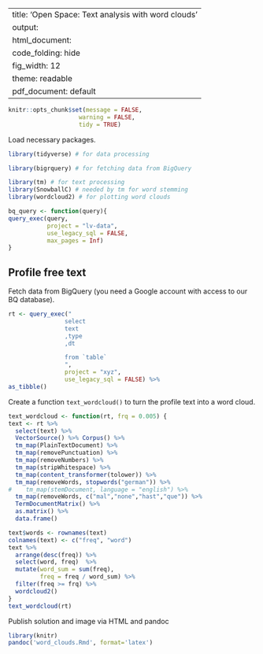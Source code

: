 
---
title: 'Open Space: Text analysis with word clouds'
output:
html_document:
  code_folding: hide
  fig_width: 12
  theme: readable
pdf_document: default
---

```r
knitr::opts_chunk$set(message = FALSE,
                    warning = FALSE,
                    tidy = TRUE)
```

Load necessary packages.
```r
library(tidyverse) # for data processing

library(bigrquery) # for fetching data from BigQuery

library(tm) # for text processing
library(SnowballC) # needed by tm for word stemming
library(wordcloud2) # for plotting word clouds
```


```r
bq_query <- function(query){
query_exec(query,
           project = "lv-data",
           use_legacy_sql = FALSE,
           max_pages = Inf)
}
```

## Profile free text

Fetch data from BigQuery (you need a Google account with access to our BQ database).
```r
rt <- query_exec("
                select
                text
                ,type
                ,dt

                from `table`
                ",
                project = "xyz",
                use_legacy_sql = FALSE) %>%
as_tibble()
```

Create a function `text_wordcloud()` to turn the profile text into a word cloud.
```r
text_wordcloud <- function(rt, frq = 0.005) {
text <- rt %>%
  select(text) %>%
  VectorSource() %>% Corpus() %>%
  tm_map(PlainTextDocument) %>%
  tm_map(removePunctuation) %>%
  tm_map(removeNumbers) %>%
  tm_map(stripWhitespace) %>%
  tm_map(content_transformer(tolower)) %>%
  tm_map(removeWords, stopwords("german")) %>%
#    tm_map(stemDocument, language = "english") %>%
  tm_map(removeWords, c("mal","none","hast","que")) %>%
  TermDocumentMatrix() %>%
  as.matrix() %>%
  data.frame()

text$words <- rownames(text)
colnames(text) <- c("freq", "word")
text %>%
  arrange(desc(freq)) %>%
  select(word, freq)  %>%
  mutate(word_sum = sum(freq),
         freq = freq / word_sum) %>%
  filter(freq >= frq) %>%
  wordcloud2()
}
text_wordcloud(rt)
```

Publish solution and image via HTML and pandoc
```r
library(knitr)
pandoc('word_clouds.Rmd', format='latex')
```
